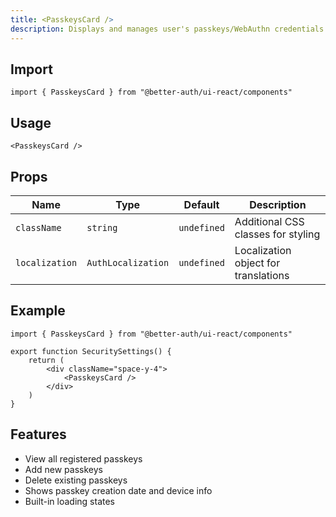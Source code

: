 ```yaml
---
title: <PasskeysCard />
description: Displays and manages user's passkeys/WebAuthn credentials
---
```


## Import

```tsx
import { PasskeysCard } from "@better-auth/ui-react/components"
```

## Usage

```tsx
<PasskeysCard />
```

## Props

| Name          | Type                       | Default     | Description                                |
|---------------|----------------------------|-------------|--------------------------------------------|
| `className`   | `string`                   | `undefined` | Additional CSS classes for styling         |
| `localization`| `AuthLocalization`         | `undefined` | Localization object for translations       |

## Example

```tsx
import { PasskeysCard } from "@better-auth/ui-react/components"

export function SecuritySettings() {
    return (
        <div className="space-y-4">
            <PasskeysCard />
        </div>
    )
}
```

## Features

- View all registered passkeys
- Add new passkeys
- Delete existing passkeys
- Shows passkey creation date and device info
- Built-in loading states 